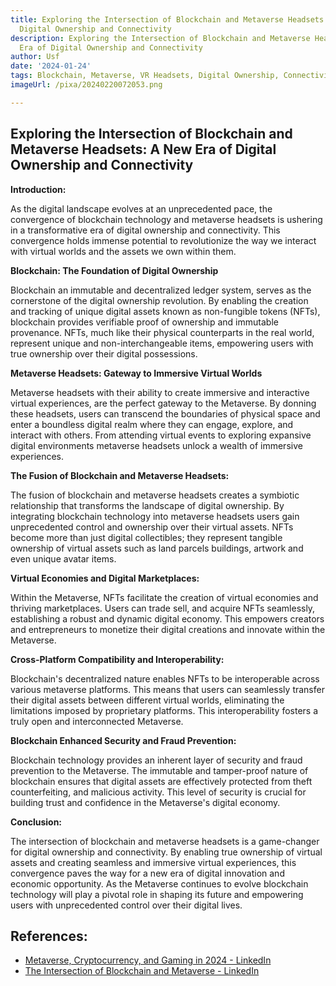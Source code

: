 ```yaml
---
title: Exploring the Intersection of Blockchain and Metaverse Headsets A New Era of
  Digital Ownership and Connectivity
description: Exploring the Intersection of Blockchain and Metaverse Headsets A New
  Era of Digital Ownership and Connectivity
author: Usf
date: '2024-01-24'
tags: Blockchain, Metaverse, VR Headsets, Digital Ownership, Connectivity
imageUrl: /pixa/20240220072053.png

---
```

## Exploring the Intersection of Blockchain  and Metaverse Headsets: A New Era of Digital Ownership and Connectivity

**Introduction:**

As the digital  landscape evolves at an unprecedented  pace, the  convergence of blockchain technology and metaverse headsets is  ushering in a transformative era of digital ownership and  connectivity. This convergence holds immense potential to revolutionize the way we interact with virtual worlds and the assets  we own  within them.

**Blockchain: The Foundation of Digital Ownership**

Blockchain an immutable and decentralized ledger  system, serves as the cornerstone of the digital ownership revolution. By enabling the creation and tracking of unique digital  assets known as non-fungible tokens (NFTs), blockchain provides verifiable proof of ownership and immutable provenance. NFTs,  much like their physical  counterparts  in the real world, represent unique  and non-interchangeable items,  empowering  users with true ownership over their digital possessions.

**Metaverse Headsets: Gateway to Immersive Virtual Worlds**

Metaverse headsets with their ability to create immersive and interactive virtual experiences, are the perfect gateway to the Metaverse. By donning these headsets, users can transcend the boundaries of physical space and enter a boundless digital realm where they can engage,  explore, and interact  with others. From attending virtual events to exploring  expansive digital environments metaverse headsets unlock a wealth of immersive experiences.

**The  Fusion of Blockchain and Metaverse Headsets:**

The fusion of blockchain and metaverse headsets creates  a  symbiotic relationship that transforms  the landscape of digital  ownership.  By integrating blockchain technology  into metaverse headsets  users gain unprecedented control and ownership over their virtual assets. NFTs become more than  just digital collectibles; they represent tangible ownership of virtual assets such as land parcels buildings, artwork  and even unique avatar items.

**Virtual Economies and Digital Marketplaces:**

Within the Metaverse, NFTs  facilitate the creation of  virtual economies and thriving marketplaces. Users can trade sell, and acquire NFTs seamlessly, establishing a robust and dynamic digital economy. This empowers creators and entrepreneurs to monetize their  digital creations and innovate within the Metaverse.

**Cross-Platform Compatibility and Interoperability:**

Blockchain's decentralized nature enables NFTs to be interoperable across various metaverse platforms.  This means that users  can seamlessly transfer their digital assets between different virtual worlds, eliminating the limitations imposed by proprietary  platforms.  This  interoperability  fosters a truly open and  interconnected Metaverse.

**Blockchain Enhanced Security  and Fraud Prevention:**

Blockchain technology provides an inherent layer of security and fraud prevention to the Metaverse. The immutable and tamper-proof nature of blockchain ensures that  digital assets are effectively protected  from theft counterfeiting, and malicious activity. This level of security is crucial for building  trust and confidence in the Metaverse's digital economy.

**Conclusion:**

The intersection of blockchain and metaverse headsets is a game-changer for digital ownership and connectivity. By enabling true ownership of virtual assets and creating seamless and immersive virtual experiences, this convergence paves the way for a new era of digital innovation and economic opportunity. As the Metaverse  continues  to evolve blockchain technology will play  a pivotal role in shaping its future and empowering users with unprecedented control over their digital  lives.

## References:
- [Metaverse, Cryptocurrency, and Gaming in 2024 - LinkedIn](https://www.linkedin.com/pulse/metaverse-cryptocurrency-gaming-2024-unveiling-digital-ralph-kalsi-baayc)
- [The Intersection of Blockchain and Metaverse - LinkedIn](https://www.linkedin.com/pulse/intersection-blockchain-metaverse-sustainability-mot-dipesh)
